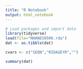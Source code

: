 ```yaml
---
title: "R Notebook"
output: html_notebook
---
```


```r
# Load packages and import data
library(tidyverse)
load(file="NHANES0506.rda")
dat <- as.tibble(dat)

cvars <- c("SEQN","RIDAGEYR","")
```
```r
summary(dat)
```